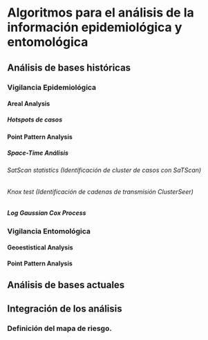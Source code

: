 # Algoritmos para el análisis de la información epidemiológica y entomológica {#algoritmo}

## Análisis de bases históricas

### Vigilancia Epidemiológica

#### Areal Analysis

##### Hotspots de casos

#### Point Pattern Analysis

##### Space-Time Análisis

###### SatScan statistics (Identificación de cluster de casos con SaTScan)

###### Knox test (Identificación de cadenas de transmisión ClusterSeer)

##### Log Gaussian Cox Process


### Vigilancia Entomológica

#### Geoestistical Analysis

#### Point Pattern Analysis


## Análisis de bases actuales

## Integración de los análisis

### Definición del mapa de riesgo.





